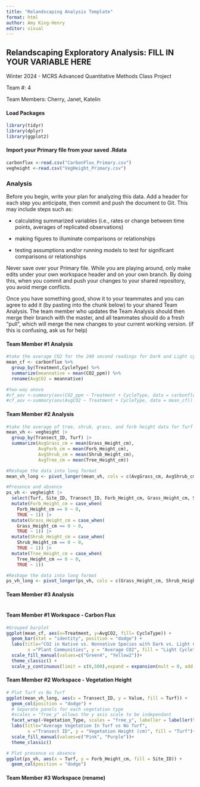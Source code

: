 ```yaml
---
title: "Relandscaping Analysis Template"
format: html
author: Amy King-Henry
editor: visual
---
```


## Relandscaping Exploratory Analysis: FILL IN YOUR VARIABLE HERE

Winter 2024 - MCRS Advanced Quantitative Methods Class Project

Team #: 4

Team Members: Cherry, Janet, Katelin

#### Load Packages

```r
library(tidyr)
library(dplyr)
library(ggplot2)

```

#### Import your Primary file from your saved .Rdata

```r
carbonflux <-read.csv("CarbonFlux_Primary.csv")
vegheight <-read.csv("VegHeight_Primary.csv")

```

### Analysis

Before you begin, write your plan for analyzing this data. Add a header for each step you anticipate, then commit and push the document to Git. This may include steps such as:

-   calculating summarized variables (i.e., rates or change between time points, averages of replicated observations)

-   making figures to illuminate comparisons or relationships

-   testing assumptions and/or running models to test for significant comparisons or relationships

Never save over your Primary file. While you are playing around, only make edits under your own workspace header and on your own branch. By doing this, when you commit and push your changes to your shared repository, you avoid merge conflicts.

Once you have something good, show it to your teammates and you can agree to add it (by pasting into the chunk below) to your shared Team Analysis. The team member who updates the Team Analysis should then merge their branch with the master, and all teammates should do a fresh "pull", which will merge the new changes to your current working version. (if this is confusing, ask us for help)

#### Team Member #1 Analysis

```r
#take the average CO2 for the 240 second readings for Dark and Light cycles and group by native/non native
mean_cf <- carbonflux %>%
  group_by(Treatment,CycleType) %>%
  summarize(meannative = mean(CO2_ppm)) %>%
  rename(AvgCO2 = meannative)

#two-way anova
#cf_aov <-summary(aov(CO2_ppm ~ Treatment + CycleType, data = carbonflux))
#cf_aov <-summary(aov(AvgCO2 ~ Treatment + CycleType, data = mean_cf))
```

#### Team Member #2 Analysis

```r
#take the average of tree, shrub, grass, and forb height data for Turf and No Turf and group by transect ID
mean_vh <- vegheight |>
  group_by(Transect_ID, Turf) |>
  summarize(AvgGrass_cm = mean(Grass_Height_cm),
            AvgForb_cm = mean(Forb_Height_cm),
            AvgShrub_cm = mean(Shrub_Height_cm),
            AvgTree_cm = mean(Tree_Height_cm))

#Reshape the data into long format
mean_vh_long <- pivot_longer(mean_vh, cols = c(AvgGrass_cm, AvgShrub_cm, AvgForb_cm, AvgTree_cm), names_to = "Vegetation_Type", values_to = "Value")

```

```r
#Presence and absence
ps_vh <- vegheight |>
  select(Turf, Site_ID, Transect_ID, Forb_Height_cm, Grass_Height_cm, Shrub_Height_cm, Tree_Height_cm)|>
  mutate(Forb_Height_cm = case_when(
    Forb_Height_cm == 0 ~ 0,
    TRUE ~ 1)) |>
  mutate(Grass_Height_cm = case_when(
    Grass_Height_cm == 0 ~ 0,
    TRUE ~ 1)) |>
  mutate(Shrub_Height_cm = case_when(
    Shrub_Height_cm == 0 ~ 0,
    TRUE ~ 1)) |>
  mutate(Tree_Height_cm = case_when(
    Tree_Height_cm == 0 ~ 0,
    TRUE ~ 1))

#Reshape the data into long format
ps_vh_long <- pivot_longer(ps_vh, cols = c(Grass_Height_cm, Shrub_Height_cm, Forb_Height_cm, Tree_Height_cm), names_to = "Vegetation_Type", values_to = "Presence")
```

#### Team Member #3 Analysis

```r
```

#### Team Member #1 Workspace - Carbon Flux

```r

#Grouped barplot
ggplot(mean_cf, aes(x=Treatment, y=AvgCO2, fill= CycleType)) + 
  geom_bar(stat = "identity", position = "dodge") +
  labs(title="CO2 in Native vs. Nonnative Species with Dark vs. Light Conditions",
        x ="Plant Communities", y = "Average CO2", fill = "Light Cycle")+
  scale_fill_manual(values=c("Green4", "Yellow2"))+
  theme_classic() + 
  scale_y_continuous(limit = c(0,500),expand = expansion(mult = 0, add = 0))


```

#### Team Member #2 Workspace - Vegetation Height

```r
# Plot Turf vs No Turf
ggplot(mean_vh_long, aes(x = Transect_ID, y = Value, fill = Turf)) + 
  geom_col(position = "dodge") +
  # Separate panels for each vegetation type
  #scales = "free_y" allows the y axis scale to be independant 
  facet_wrap(~Vegetation_Type, scales = "free_y", labeller = labeller(Vegetation_Type = c("AvgForb_cm" = "Forb", "AvgGrass_cm" = "Grass", "AvgShrub_cm"= "Shrub", "AvgTree_cm" = "Tree"))) +
  labs(title="Average Vegetation In Turf vs No Turf",
        x ="Transect ID", y = "Vegetation Height (cm)", fill = "Turf")+
  scale_fill_manual(values=c("Pink", "Purple"))+
  theme_classic()

```

```r
# Plot presence vs absence
ggplot(ps_vh, aes(x = Turf, y = Forb_Height_cm, fill = Site_ID)) + 
  geom_col(position = "dodge")

```

#### Team Member #3 Workspace (rename)

```r

```
